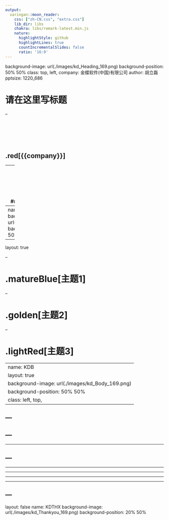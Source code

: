 ```yaml
---
output:
  xaringan::moon_reader:
    css: ["zh-CN.css", "extra.css"]
    lib_dir: libs
    chakra: libs/remark-latest.min.js
    nature:
      highlightStyle: github
      highlightLines: true
      countIncrementalSlides: false
      ratio: '16:9'
---
```

background-image: url(./images/kd_Heading_169.png)
background-position: 50% 50%
class: top, left,
company: 金蝶软件(中国)有限公司
author: 胡立磊
pptsize: 1220_686

# 请在这里写标题

--

<br/>
<br/>
<br/>
<br/>

## .red[{{company}}]


--
<br/>
<br/>
<br/>
<br/>
<br/>
### {{author}}       `r Sys.Date()`
---
name: KDW
layout: false
background-image: url(./images/kd_Title_169.png)
background-position: 50% 50%
class: left, top, 



---
layout: true


--

# .matureBlue[主题1]

--

# .golden[主题2]

--

# .lightRed[主题3]

---
name: KDB
layout: true
background-image: url(./images/kd_Body_169.png)
background-position: 50% 50%
class: left, top,
---

---
---
---
---
---

---
---
---

---

---

---

---
---
layout: false
name: KDTHX
background-image: url(./images/kd_Thankyou_169.png)
background-position: 20% 50%



